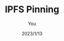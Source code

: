 ---
title: IPFS Pinning
date: 2023/1/13
description: Pin your firs files on the new Fleek IPFS pinning beta.
tag: IPFS
author: You
---